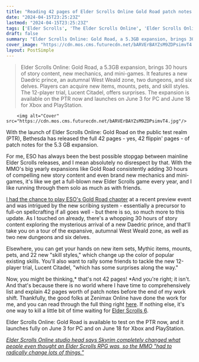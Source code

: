 ```yaml
---
title: "Reading 42 pages of Elder Scrolls Online Gold Road patch notes won't make Elder Scrolls 6 get here any quicker, but it's a good way to kill some time"
date: "2024-04-15T23:25:23Z"
lastmod: "2024-04-15T23:25:23Z"
tags: ['Elder Scrolls', 'The Elder Scrolls Online', 'Elder Scrolls Online: Gold Road', 'PC', 'Xbox', 'PlayStation', 'MMO', 'RPG']
draft: false
summary: "Elder Scrolls Online: Gold Road, a 5.3GB expansion, brings 30 hours of story content, new mechanics, and mini-games. It features a new Daedric prince, an autumnal West Weald zone, two dungeons, and six delves. Players can acquire new items, mounts, pets, and skill styles. The 12-player trial, Lucent Citadel, offers surprises. The expansion is available on the PTR now and launches on June 3 for PC and June 18 for Xbox and PlayStation."
cover_image: "https://cdn.mos.cms.futurecdn.net/bARVErBAYZsM9ZDPsimvT4.jpg" 
layout: PostSimple
---
```

> Elder Scrolls Online: Gold Road, a 5.3GB expansion, brings 30 hours of story content, new mechanics, and mini-games. It features a new Daedric prince, an autumnal West Weald zone, two dungeons, and six delves. Players can acquire new items, mounts, pets, and skill styles. The 12-player trial, Lucent Citadel, offers surprises. The expansion is available on the PTR now and launches on June 3 for PC and June 18 for Xbox and PlayStation.


        <img alt="Cover" src="https://cdn.mos.cms.futurecdn.net/bARVErBAYZsM9ZDPsimvT4.jpg"/>
        
With the launch of Elder Scrolls Online: Gold Road on the public test realm (PTR), Bethesda has released the full 42 pages - yes, 42 flippin' pages - of patch notes for the 5.3 GB expansion.

For me, ESO has always been the best possible stopgap between mainline Elder Scrolls releases, and I mean absolutely no disrespect by that. With the MMO's big yearly expansions like Gold Road consistently adding 30 hours of compelling new story content and even brand new mechanics and mini-games, it's like we get a full-blown new Elder Scrolls game every year, and I like running through them solo as much as with friends.

[I had the chance to play ESO's Gold Road chapter](https://www.gamesradar.com/elder-scrolls-onlines-big-10th-anniversary-update-is-an-autumnal-trip-home-for-oblivion-fans-and-a-worthy-step-forward-for-the-mmo/) at a recent preview event and was intrigued by the new scribing system - essentially a precursor to full-on spellcrafting if all goes well - but there is so, so much more to this update. As I touched on already, there's a whopping 30 hours of story content exploring the mysterious arrival of a new Daedric prince, and that'll take you on a tour of the expansive, autumnal West Weald zone, as well as two new dungeons and six delves.

Elsewhere, you can get your hands on new item sets, Mythic items, mounts, pets, and 22 new "skill styles," which change up the color of popular existing skills. You'll also want to rally some friends to tackle the new 12-player trial, Lucent Citadel, "which has some surprises along the way."

Now, you might be thinking,* that's not 42 pages! *And you're right; it isn't. And that's because there is no world where I have time to comprehensively list and explain 42 pages worth of patch notes before the end of my work shift. Thankfully, the good folks at Zenimax Online have done the work for me, and you can read through the full thing right [here](https://forums.elderscrollsonline.com/en/discussion/656454/). If nothing else, it's one way to kill a little bit of time waiting for [Elder Scrolls 6](https://www.gamesradar.com/elder-scrolls-6-release-date-location-news-races/).

Elder Scrolls Online: Gold Road is available to test on the PTR now, and it launches fully on June 3 for PC and on June 18 for Xbox and PlayStation.

[<em>Elder Scrolls Online studio head says Skyrim completely changed what people even thought an Elder Scrolls RPG was, so the MMO "had to radically change lots of things."</em>](https://www.gamesradar.com/elder-scrolls-online-studio-head-says-skyrim-completely-changed-what-people-even-thought-an-elder-scrolls-rpg-was-so-the-mmo-had-to-radically-change-lots-of-things/)
        